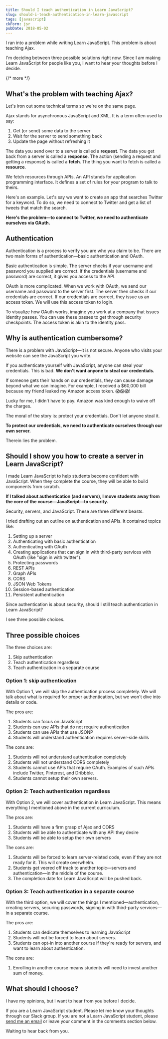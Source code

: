 ```yaml
---
title: Should I teach authentication in Learn JavaScript?
slug: should-i-teach-authentication-in-learn-javascript
tags: [javascript]
ckForm: jsr
pubDate: 2018-05-02
---
```


I ran into a problem while writing Learn JavaScript. This problem is about teaching Ajax.

I'm deciding between three possible solutions right now. Since I am making Learn JavaScript for people like you, I want to hear your thoughts before I decide.

{/* more */}

<div class='jsCkClone' data-should-not-clone></div>

## What's the problem with teaching Ajax?

Let's iron out some technical terms so we're on the same page.

Ajax stands for asynchronous JavaScript and XML. It is a term often used to say:

1. Get (or send) some data to the server
2. Wait for the server to send something back
3. Update the page without refreshing it

The data you send over to a server is called a **request**. The data you get back from a server is called a **response**. The action (sending a request and getting a response) is called a **fetch**. The thing you want to fetch is called a **resource**.

We fetch resources through APIs. An API stands for application programming interface. It defines a set of rules for your program to talk to theirs.

Here's an example. Let's say we want to create an app that searches Twitter for a keyword. To do so, we need to connect to Twitter and get a list of tweets that match the search.

**Here's the problem—to connect to Twitter, we need to authenticate ourselves via OAuth.**

## Authentication

Authentication is a process to verify you are who you claim to be. There are two main forms of authentication—basic authentication and OAuth.

Basic authentication is simple. The server checks if your username and password you supplied are correct. If the credentials (username and password) are correct, it gives you access to the API.

OAuth is more complicated. When we work with OAuth, we send our username and password to the server first. The server then checks if our credentials are correct. If our credentials are correct, they issue us an access token. We will use this access token to login.

To visualize how OAuth works, imagine you work at a company that issues identity passes. You can use these passes to get through security checkpoints. The access token is akin to the identity pass.

## Why is authentication cumbersome?

There is a problem with JavaScript—it is not secure. Anyone who visits your website can see the JavaScript you write.

If you authenticate yourself with JavaScript, anyone can steal your credentials. This is bad. **We don't want anyone to steal our credentials.**

If someone gets their hands on our credentials, they can cause damage beyond what we can imagine. For example, I received a $60,000 bill because my friend leaked my Amazon access token. 😱😱😱!

Lucky for me, I didn't have to pay. Amazon was kind enough to waive off the charges.

The moral of the story is: protect your credentials. Don't let anyone steal it.

**To protect our credentials, we need to authenticate ourselves through our own server.**

Therein lies the problem.

## Should I show you how to create a server in Learn JavaScript?

I made Learn JavaScript to help students become confident with JavaScript. When they complete the course, they will be able to build components from scratch.

**If I talked about authentication (and servers), I move students away from the core of the course—JavaScript—to security.**

Security, servers, and JavaScript. These are three different beasts.

I tried drafting out an outline on authentication and APIs. It contained topics like:

1. Setting up a server
2. Authenticating with basic authentication
3. Authenticating with OAuth
4. Creating applications that can sign in with third-party services with OAuth (like "sign in with twitter").
5. Protecting passwords
6. REST APIs
7. Graph APIs
8. CORS
9. JSON Web Tokens
10. Session-based authentication
11. Persistent authentication

Since authentication is about security, should I still teach authentication in Learn JavaScript?

I see three possible choices.

## Three possible choices

The three choices are:

1. Skip authentication
2. Teach authentication regardless
3. Teach authentication in a separate course

### Option 1: skip authentication

With Option 1, we will skip the authentication process completely. We will talk about what is required for proper authentication, but we won't dive into details or code.

The pros are:

1. Students can focus on JavaScript
2. Students can use APIs that do not require authentication
3. Students can use APIs that use JSONP
4. Students will understand authentication requires server-side skills

The cons are:

1. Students will not understand authentication completely
2. Students will not understand CORS completely
3. Students cannot use APIs that require OAuth. Examples of such APIs include Twitter, Pinterest, and Dribbble.
4. Students cannot setup their own servers.

### Option 2: Teach authentication regardless

With Option 2, we will cover authentication in Learn JavaScript. This means everything I mentioned above in the current curriculum.

The pros are:

1. Students will have a firm grasp of Ajax and CORS
2. Students will be able to authenticate with any API they desire
3. Students will be able to setup their own servers

The cons are:

1. Students will be forced to learn server-related code, even if they are not ready for it. This will create overwhelm.
2. Students get veered off track to another topic—servers and authentication—in the middle of the course.
3. The completion date for Learn JavaScript will be pushed back.

### Option 3: Teach authentication in a separate course

With the third option, we will cover the things I mentioned—authentication, creating servers, securing passwords, signing in with third-party services—in a separate course.

The pros are:

1. Students can dedicate themselves to learning JavaScript
2. Students will not be forced to learn about servers.
3. Students can opt-in into another course if they're ready for servers, and want to learn about authentication.

The cons are:

1. Enrolling in another course means students will need to invest another sum of money.

## What should I choose?

I have my opinions, but I want to hear from you before I decide.

If you are a Learn JavaScript student. Please let me know your thoughts through our Slack group. If you are not a Learn JavaScript student, please [send me an email](/contact) or leave your comment in the comments section below.

Waiting to hear back from you.
